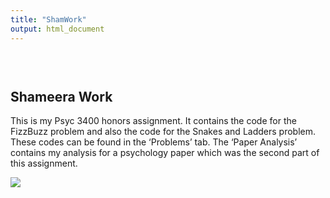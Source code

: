 ```yaml
---
title: "ShamWork"
output: html_document
---
```


<style type="text/css">
.title {
  display: none;
}

#getting-started img {
  margin-right: 10px;
}

</style>

<div class="row" style="padding-top: 30px;">
<div class="col-sm-6">

# **Shameera Work**

This is my Psyc 3400 honors assignment. It contains the code for the FizzBuzz problem and also the code for the Snakes and Ladders problem. These codes can be found in the 'Problems' tab. The 'Paper Analysis' contains my analysis for a psychology paper which was the second part of this assignment.


</div>
<div class="col-sm-6">

![](images/Welcome.jpg)